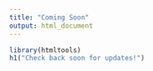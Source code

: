 ```yaml
---
title: "Coming Soon"
output: html_document
---
```



```r
library(htmltools)
h1("Check back soon for updates!")
```

